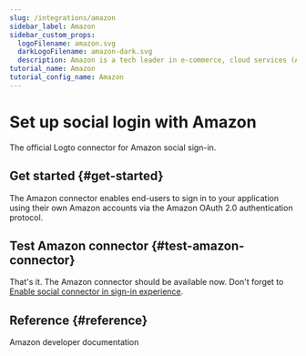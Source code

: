 ```yaml
---
slug: /integrations/amazon
sidebar_label: Amazon
sidebar_custom_props:
  logoFilename: amazon.svg
  darkLogoFilename: amazon-dark.svg
  description: Amazon is a tech leader in e-commerce, cloud services (AWS), and AI-powered devices.
tutorial_name: Amazon
tutorial_config_name: Amazon
---
```




# Set up social login with Amazon

The official Logto connector for Amazon social sign-in.

<GuideTip />

## Get started \{#get-started}

The Amazon connector enables end-users to sign in to your application using their own Amazon accounts via the Amazon OAuth 2.0 authentication protocol.

<Integration />

## Test Amazon connector \{#test-amazon-connector}

That's it. The Amazon connector should be available now. Don't forget to [Enable social connector in sign-in experience](/connectors/social-connectors/#enable-social-sign-in).

## Reference \{#reference}

<Url href="https://developer.amazon.com/loginwithamazon/console/site/lwa/overview.html">
  Amazon developer documentation
</Url>
